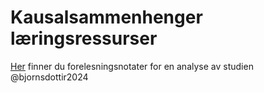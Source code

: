 # Kausalsammenhenger læringsressurser

[Her](present/xx-sleep.qmd) finner du forelesningsnotater for en analyse av studien @bjornsdottir2024
